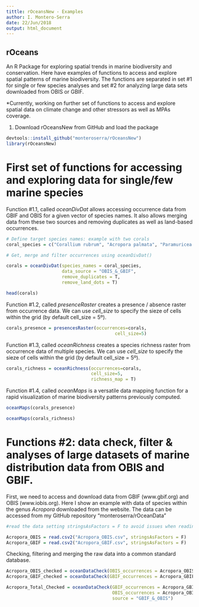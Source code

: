 ```yaml
---
tittle: rOceansNew - Examples
author: I. Montero-Serra
date: 22/Jun/2018
output: html_document
---
```


## rOceans 
An R Package for exploring spatial trends in marine biodiversity and conservation. Here
have examples of functions to access and explore spatial patterns of marine biodiversity. 
The functions are separated in set #1 for single or few species analyses and set #2 for
analyzing large data sets downloaded from OBIS or GBIF. 

*Currently, working on further set of functions to access and explore spatial data on climate change and other stressors as well as MPAs coverage. 

(1) Download rOceansNew from GitHub and load the package
```r

devtools::install_github("monteroserra/rOceansNew")
library(rOceansNew)

````

# First set of functions for accessing and exploring data for single/few marine species

Function #1.1, called *oceanDivDat* allows accessing occurrence data from GBIF and OBIS for a given vector of species names. It also allows merging data from these two sources and removing duplicates as well as land-based occurrences. 


```r
# Define target species names: example with two corals
coral_species = c("Corallium rubrum", "Acropora palmata", "Paramuricea clavata")

# Get, merge and filter occurrences using oceanDivDat()

corals = oceanDivDat(species_names = coral_species,
                     data_source = "OBIS_&_GBIF", 
                     remove_duplicates = T, 
                     remove_land_dots = T)

head(corals)

```

Function #1.2, called *presenceRaster* creates a presence / absence raster from occurrence data. We can use *cell_size* to specify the sieze of cells within the grid (by default 
cell_size = 5º). 

```r

corals_presence = presencesRaster(occurrences=corals, 
                                         cell_size=5)


```


Function #1.3, called *oceanRichness* creates a species richness raster from occurrence data of multiple species. We can use *cell_size* to specify the sieze of cells within the grid (by default cell_size = 5º). 

```r

corals_richness = oceanRichness(occurrences=corals, 
                                cell_size=5, 
                                richness_map = T)

```


Function #1.4, called *oceanMaps* is a versatile data mapping function for a rapid visualization of marine biodiversity patterns previously computed.  


```r

oceanMaps(corals_presence)

oceanMaps(corals_richness)

```


# Functions #2: data check, filter & analyses of large datasets of marine distribution data from OBIS and GBIF.



First, we need to access and download data from GBIF (www.gbif.org) and OBIS (www.iobis.org). 
Here I show an example with data of species within the genus *Acropora* downloaded from the website. The data can be accessed from my GitHub repository "monteroserra/rOceanData"

```r

#read the data setting stringsAsFactors = F to avoid issues when reading wrong coordiantes. 

Acropora_OBIS = read.csv2("Acropora_OBIS.csv", stringsAsFactors = F)
Acropora_GBIF = read.csv2("Acropora_GBIF.csv", stringsAsFactors = F)


```


Checking, filtering and merging the raw data into a common standard database. 

```r

Acropora_OBIS_checked = oceanDataCheck(OBIS_occurrences = Acropora_OBIS, source = "OBIS")
Acropora_GBIF_checked = oceanDataCheck(GBIF_occurrences = Acropora_GBIF, source = "GBIF")

Acropora_Total_Checked = oceanDataCheck(GBIF_occurrences = Acropora_GBIF,
                                        OBIS_occurrences = Acropora_OBIS,
                                        source = "GBIF_&_OBIS")



```


```r


```

